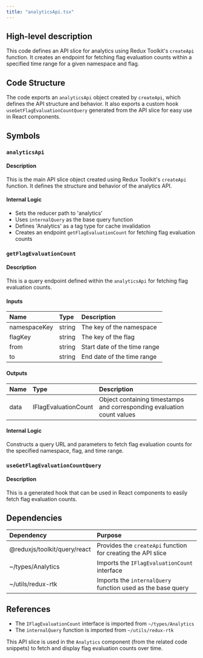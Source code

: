 ```yaml
---
title: "analyticsApi.tsx"
---
```


## High-level description
This code defines an API slice for analytics using Redux Toolkit's `createApi` function. It creates an endpoint for fetching flag evaluation counts within a specified time range for a given namespace and flag.

## Code Structure
The code exports an `analyticsApi` object created by `createApi`, which defines the API structure and behavior. It also exports a custom hook `useGetFlagEvaluationCountQuery` generated from the API slice for easy use in React components.

## Symbols

### `analyticsApi`
#### Description
This is the main API slice object created using Redux Toolkit's `createApi` function. It defines the structure and behavior of the analytics API.

#### Internal Logic
- Sets the reducer path to 'analytics'
- Uses `internalQuery` as the base query function
- Defines 'Analytics' as a tag type for cache invalidation
- Creates an endpoint `getFlagEvaluationCount` for fetching flag evaluation counts

### `getFlagEvaluationCount`
#### Description
This is a query endpoint defined within the `analyticsApi` for fetching flag evaluation counts.

#### Inputs
| Name | Type | Description |
|:-----|:-----|:------------|
| namespaceKey | string | The key of the namespace |
| flagKey | string | The key of the flag |
| from | string | Start date of the time range |
| to | string | End date of the time range |

#### Outputs
| Name | Type | Description |
|:-----|:-----|:------------|
| data | IFlagEvaluationCount | Object containing timestamps and corresponding evaluation count values |

#### Internal Logic
Constructs a query URL and parameters to fetch flag evaluation counts for the specified namespace, flag, and time range.

### `useGetFlagEvaluationCountQuery`
#### Description
This is a generated hook that can be used in React components to easily fetch flag evaluation counts.

## Dependencies
| Dependency | Purpose |
|:-----------|:--------|
| @reduxjs/toolkit/query/react | Provides the `createApi` function for creating the API slice |
| ~/types/Analytics | Imports the `IFlagEvaluationCount` interface |
| ~/utils/redux-rtk | Imports the `internalQuery` function used as the base query |

## References
- The `IFlagEvaluationCount` interface is imported from `~/types/Analytics`
- The `internalQuery` function is imported from `~/utils/redux-rtk`

This API slice is used in the `Analytics` component (from the related code snippets) to fetch and display flag evaluation counts over time.
